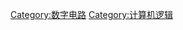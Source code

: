 {{Portal|电子学|Nuvola_apps_ksim.png}}
{{catmore}}
{{Commons cat|Logic gates}}

[[Category:数字电路|Category:数字电路]]
[[Category:计算机逻辑|Category:计算机逻辑]]